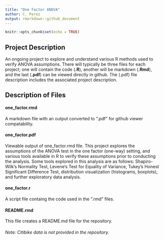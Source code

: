 ```yaml
---
title: "One Factor ANOVA"
author: C. Perez
output: rmarkdown::github_document
---
```


```r
knitr::opts_chunk$set(echo = TRUE)
```

## Project Description

An ongoing project to explore and understand various R methods used to verify ANOVA assumptions. There will typically be three files for each project; one will contain the code (**.R**), another will be markdown (**.Rmd**), and the last (**.pdf**) can be viewed directly in github. The (.pdf) file description includes the associated project description.
&nbsp;  


## Description of Files

#### one_factor.rmd  
A markdown file with an output converted to ".pdf" for github viewer compatability.  

#### one_factor.pdf
Viewable output of one_factor.rmd file. This project explores the assumptions of the ANOVA test in the one factor (one-way) setting, and various tools available in R to verify these assumptions prior to conducting the analysis. Some tools explored in this analysis are as follows: Shapiro-Wilk's Normality Test, Levene's Test for Equality of Variance, Tukey's Honest Significant Difference Test, distribution visualization (histograms, boxplots), and further exploratory data analysis.

#### one_factor.r
A script file containg the code used in the ".rmd" files.

#### README.rmd
This file creates a README.md file for the repository.

###### Note: Citibike data is not provided in the repository.


